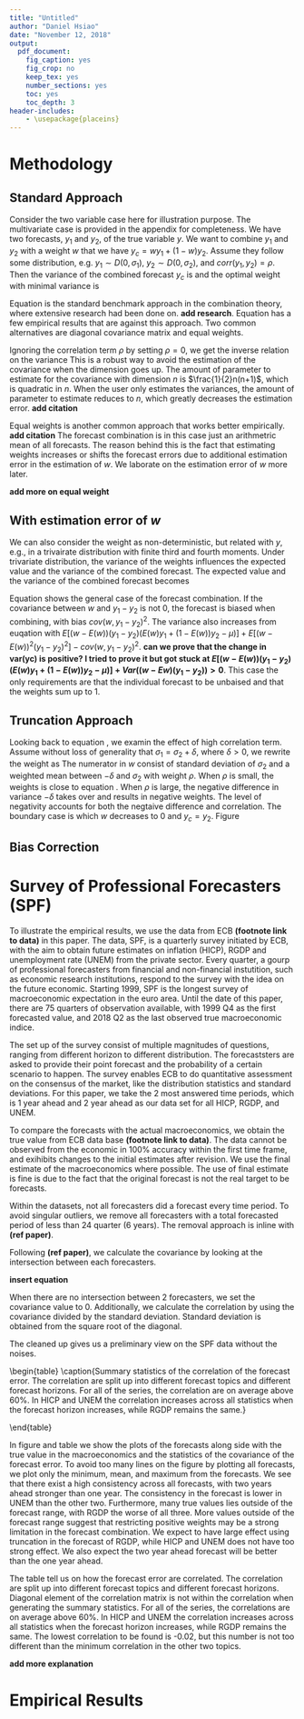 ```yaml
---
title: "Untitled"
author: "Daniel Hsiao"
date: "November 12, 2018"
output:
  pdf_document:
    fig_caption: yes
    fig_crop: no
    keep_tex: yes
    number_sections: yes
    toc: yes
    toc_depth: 3
header-includes:
    - \usepackage{placeins}
---
```


\newpage

# Methodology
## Standard Approach
Consider the two variable case here for illustration purpose. The multivariate case is provided in the appendix for completeness. We have two forecasts, $y_1$ and $y_2$, of the true variable $y$. We want to combine $y_1$ and $y_2$ with a weight $w$ that we have $y_c = w y_1 + (1-w) y_2$. Assume they follow some distribution, e.g. $y_1 \sim D(0,\sigma_1)$, $y_2 \sim D(0,\sigma_2)$, and $corr(y_1,y_2)=\rho$. Then the variance of the combined forecast $y_c$ is
\begin{equation}
\label{eqn: var yc}
Var(y_c) = w^2\sigma_1^2+ (1-w)^2\sigma_2^2+2w(1-w)\sigma_1\sigma_2\rho,
\end{equation}
and the optimal weight with minimal variance is 
\begin{equation}
\label{eqn: simple weight}
w^*=\frac{\sigma_2^2-\sigma_1\sigma_2\rho}{\sigma_1^2+\sigma_2^2 -2\sigma_1\sigma_2\rho}.
\end{equation}

Equation \ref{eqn: simple weight} is the standard benchmark approach in the combination theory, where extensive research had been done on. **add research**. Equation \ref{eqn: simple weight} has a few empirical results that are against this approach. Two common alternatives are diagonal covariance matrix and equal weights.

Ignoring the correlation term $\rho$ by setting $\rho=0$, we get the inverse relation on the variance
\begin{equation}
\label{eqn: simple weight no corr}
w^*=\frac{\sigma_2^2}{\sigma_1^2+\sigma_2^2}.
\end{equation}
This is a robust way to avoid the estimation of the covariance when the dimension goes up. The amount of parameter to estimate for the covariance with dimension $n$ is $\frac{1}{2}n(n+1)$, which is quadratic in $n$. When the user only estimates the variances, the amount of parameter to estimate reduces to $n$, which greatly decreases the estimation error. **add citation**

Equal weights is another common approach that works better empirically. **add citation** The forecast combination is in this case just an arithmetric mean of all forecasts. The reason behind this is the fact that estimating weights increases or shifts the forecast errors due to additional estimation error in the estimation of $w$. We laborate on the estimation error of $w$ more later. 

**add more on equal weight**

## With estimation error of $w$

We can also consider the weight as non-deterministic, but related with $y$, e.g., in a trivairate distribution with finite third and fourth moments. Under trivariate distribution, the variance of the weights influences the expected value and the variance of the combined forecast. The expected value and the variance of the combined forecast becomes
\begin{equation}
\label{eqn: E & var yc w/ var w}
\begin{aligned}
  E(y_c) =& \mu + (cov(w, y_1-y_2))^2\\
var(y_c) =& E(w)^2\sigma_1^2 + (1-E(w))^2\sigma_2^2 + 2E(w)(1-E(w))\rho\sigma_1\sigma_2 \\
+& E[(w-E(w))(y_1-y_2) (E(w)y_1 + (1-E(w))y_2 - \mu)] \\
+& E[(w-E(w))^2 (y_1-y_2)^2] - cov(w,y_1-y_2)^2.
\end{aligned}
\end{equation}

Equation \ref{ eqn: E & var yc w/ var w} shows the general case of the forecast combination. If the covariance between $w$ and $y_1-y_2$ is not $0$, the forecast is biased when combining, with bias $cov(w, y_1-y_2)^2$. The variance also increases from euqation \ref{eqn: var yc} with $E[(w-E(w))(y_1-y_2) (E(w)y_1 + (1-E(w))y_2 - \mu)]+E[(w-E(w))^2 (y_1-y_2)^2] - cov(w,y_1-y_2)^2$. **can we prove that the change in var(yc) is positive? I tried to prove it but got stuck at $E[(w-E(w))(y_1-y_2) (E(w)y_1 + (1-E(w))y_2 - \mu)]+Var((w-Ew)(y_1-y_2))>0$**. This case the only requirements are that the individual forecast to be unbaised and that the weights sum up to 1.

## Truncation Approach
Looking back to equation \ref{eqn: simple weight}, we examin the effect of high correlation term. Assume without loss of generality that $\sigma_1 =\sigma_2 + \delta$, where $\delta>0$, we rewrite the weight as
\begin{equation}
\label{eqn: w high corr}
w = \frac{\sigma_2(-\rho\delta+ (1-\rho)\sigma_2)}{\sigma_1^2+\sigma_2^2 -2\sigma_1\sigma_2\rho}.
\end{equation}
The numerator in $w$ consist of standard deviation of $\sigma_2$ and a weighted mean between $-\delta$ and $\sigma_2$ with weight $\rho$. When $\rho$ is small, the weights is close to equation \ref{eqn: simple weight no corr}. When $\rho$ is large, the negative difference in variance $-\delta$ takes over and results in negative weights. The level of negativity accounts for both the negtaive difference and correlation. The boundary case is 
\begin{equation}
\label{eqn: corr boundary}
\rho = \frac{\sigma_2}{\sigma_1},
\end{equation}
which $w$ decreases to $0$ and $y_c = y_2$. Figure

\begin{figure}[!h]
\centering
\includegraphics[width=8cm, height=8cm]{./Output/Images/corr2Ratio.png}
\caption{Plot of correlation and variance ratio. Grey area is where the weights become negative.}\label{fig: corr2Ratio}
\end{figure}



## Bias Correction

# Survey of Professional Forecasters (SPF)
To illustrate the empirical results, we use the data from ECB **(footnote link to data)** in this paper. The data, SPF, is a quarterly survey initiated by ECB, with the aim to obtain future estimates on inflation (HICP), RGDP and unemployment rate (UNEM) from the private sector. Every quarter, a gourp of professional forecasters from financial and non-financial instutition, such as economic research institutions, respond to the survey with the idea on the future economic. Starting 1999, SPF is the longest survey of macroeconomic expectation in the euro area. Until the date of this paper, there are 75 quarters of observation available, with 1999 Q4 as the first forecasted value, and 2018 Q2 as the last observed true macroeconomic indice.

The set up of the survey consist of multiple magnitudes of questions, ranging from different horizon to different distribution. The forecaststers are asked to provide their point forecast and the probability of a certain scenario to happen. The survey enables ECB to do quantitative assessment on the consensus of the market, like the distribution statistics and standard deviations. For this paper, we take the 2 most answered time periods, which is 1 year ahead and 2 year ahead as our data set for all HICP, RGDP, and UNEM.

To compare the forecasts with the actual macroeconomics, we obtain the true value from ECB data base **(footnote link to data)**. The data cannot be observed from the economic in 100% accuracy within the first time frame, and exihibits changes to the initial estimates after revision. We use the final estimate of the macroeconomics where possible. The use of final estimate is fine is due to the fact that the original forecast is not the real target to be forecasts.

Within the datasets, not all forecasters did a forecast every time period. To avoid singular outliers, we remove all forecasters with a total forecasted period of less than 24 quarter (6 years). The removal approach is inline with **(ref paper)**. 

Following **(ref paper)**, we calculate the covariance by looking at the intersection between each forecasters. 

**insert equation**

When there are no intersection between 2 forecasters, we set the covariance value to 0. Additionally, we calculate the correlation by using the covariance divided by the standard deviation. Standard deviation is obtained from the square root of the diagonal.

\begin{equation}
\label{eqn: cov2cor}
\rho_{i,j} = \frac{\sigma_{i,j}}{\sigma_{i}\sigma_{j}}
\end{equation}

The cleaned up gives us a preliminary view on the SPF data without the noises.

\begin{figure}[!h]
\centering
\includegraphics{./Output/Images/SPF.png}
\caption{Survey of Professional Forecasters data illustration}\label{fig: SPF data illustration}
\end{figure}

\begin{table}
\centering
\caption{Summary statistics of the correlation of the forecast error. The correlation are split up into different forecast topics and different forecast horizons. For all of the series, the correlation are on average above 60%. In HICP and UNEM the correlation increases across all statistics when the forecast horizon increases, while RGDP remains the same.}
\label{tab: correlation summary statistics}
\begin{tabular}{lllllll}
\hline
Macro topic & \multicolumn{2}{c}{HICP} & \multicolumn{2}{c}{RGDP} & \multicolumn{2}{c}{UNEM} \\
Horizon     & 1 year & 2 year & 1 year & 2 year & 1 year & 2 year \\ \hline
min         & 0.03        & 0.02        & 0.11        & 0.13        & -0.02        & 0.08       \\
1st Q       & 0.53        & 0.62        & 0.63        & 0.65        & 0.47         & 0.56       \\
median      & 0.66        & 0.72        & 0.81        & 0.8         & 0.62         & 0.7        \\
mean        & 0.64        & 0.7         & 0.75        & 0.75        & 0.59         & 0.67       \\
3rd Q       & 0.77        & 0.81        & 0.89        & 0.87        & 0.74         & 0.8        \\
max         & 0.96        & 0.97        & 0.98        & 0.98        & 0.94         & 0.95       \\ 
\hline
\end{tabular}
\end{table}

In figure \ref{fig: SPF data illustration} and table \ref{tab: correlation summary statistics} we show the plots of the forecasts along side with the true value in the macroeconomics and the statistics of the covariance of the forecast error. To avoid too many lines on the figure by plotting all forecasts, we plot only the minimum, mean, and maximum from the forecasts. We see that there exist a high consistency across all forecasts, with two years ahead stronger than one year. The consistency in the forecast is lower in UNEM than the other two. Furthermore, many true values lies outside of the forecast range, with RGDP the worse of all three. More values outside of the forecast range suggest that restricting positive weights may be a strong limitation in the forecast combination. We expect to have large effect using truncation in the forecast of RGDP, while HICP and UNEM does not have too strong effect. We also expect the two year ahead forecast will be better than the one year ahead.

The table \ref{tab: correlation summary statistics} tell us on how the forecast error are correlated. The correlation are split up into different forecast topics and different forecast horizons. Diagonal element of the correlation matrix is not within the correlation when generating the summary statistics. For all of the series, the correlations are on average above 60%. In HICP and UNEM the correlation increases across all statistics when the forecast horizon increases, while RGDP remains the same. The lowest correlation to be found is -0.02, but this number is not too different than the minimum correlation in the other two topics.

**add more explanation**

# Empirical Results

